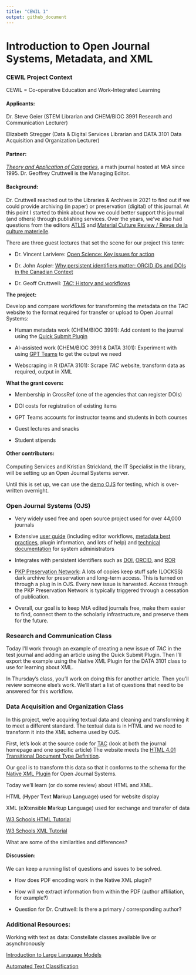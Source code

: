 ```yaml
---
title: "CEWIL 1"
output: github_document
---
```


# Introduction to Open Journal Systems, Metadata, and XML

### CEWIL Project Context

CEWIL = Co-operative Education and Work-Integrated Learning

#### Applicants:

Dr. Steve Geier (STEM Librarian and CHEM/BIOC 3991 Research and Communication Lecturer)

Elizabeth Stregger (Data & Digital Services Librarian and DATA 3101 Data Acquisition and Organization Lecturer)

#### Partner:

[*Theory and Application of Categories*](http://www.tac.mta.ca/tac/), a math journal hosted at MtA since 1995. Dr. Geoffrey Cruttwell is the Managing Editor.

#### Background:

Dr. Cruttwell reached out to the Libraries & Archives in 2021 to find out if we could provide archiving (in paper) or preservation (digital) of this journal. At this point I started to think about how we could better support this journal (and others) through publishing services. Over the years, we've also had questions from the editors [ATLIS](https://atlis.wordpress.com/archives/) and [Material Culture Review / Revue de la culture materielle](https://journals.lib.unb.ca/index.php/MCR/index).

There are three guest lectures that set the scene for our project this term:

-   Dr. Vincent Lariviere: [Open Science: Key issues for action](https://mountallison-my.sharepoint.com/:v:/r/personal/sgeier_mta_ca/Documents/Recordings/Guest%20Talk%20at%20Mount%20Allison%20University-20241022_180017-Meeting%20Recording.mp4?csf=1&web=1&e=kfAlmY&nav=eyJyZWZlcnJhbEluZm8iOnsicmVmZXJyYWxBcHAiOiJTdHJlYW1XZWJBcHAiLCJyZWZlcnJhbFZpZXciOiJTaGFyZURpYWxvZy1MaW5rIiwicmVmZXJyYWxBcHBQbGF0Zm9ybSI6IldlYiIsInJlZmVycmFsTW9kZSI6InZpZXcifX0%3D)

-   Dr. John Aspler: [Why persistent identifiers matter: ORCID iDs and DOIs in the Canadian Context](https://mountallison-my.sharepoint.com/:v:/g/personal/sgeier_mta_ca/ESsKDXlD5BBAp9sa5qtOtpwBnwefo_eJUEiakDGGe7C7Xw?e=rf4sNe&nav=eyJyZWZlcnJhbEluZm8iOnsicmVmZXJyYWxBcHAiOiJTdHJlYW1XZWJBcHAiLCJyZWZlcnJhbFZpZXciOiJTaGFyZURpYWxvZy1MaW5rIiwicmVmZXJyYWxBcHBQbGF0Zm9ybSI6IldlYiIsInJlZmVycmFsTW9kZSI6InZpZXcifX0%3D)

-   Dr. Geoff Cruttwell: [*TAC:* History and workflows](https://mountallison-my.sharepoint.com/:v:/r/personal/sgeier_mta_ca/Documents/Recordings/Research%20and%20Communication%20Class-20241024_113254-Meeting%20Recording.mp4?csf=1&web=1&e=0tga0C&nav=eyJyZWZlcnJhbEluZm8iOnsicmVmZXJyYWxBcHAiOiJTdHJlYW1XZWJBcHAiLCJyZWZlcnJhbFZpZXciOiJTaGFyZURpYWxvZy1MaW5rIiwicmVmZXJyYWxBcHBQbGF0Zm9ybSI6IldlYiIsInJlZmVycmFsTW9kZSI6InZpZXcifX0%3D)

**The project:**

Develop and compare workflows for transforming the metadata on the *TAC* website to the format required for transfer or upload to Open Journal Systems:

-   Human metadata work (CHEM/BIOC 3991): Add content to the journal using the [Quick Submit Plugin](https://docs.pkp.sfu.ca/quicksubmit/en/)

-   AI-assisted work (CHEM/BIOC 3991 & DATA 3101): Experiment with using [GPT Teams](https://team-gpt.com/ai-use-cases/data-science/) to get the output we need

-   Webscraping in R (DATA 3101): Scrape *TAC* website, transform data as required, output in XML

**What the grant covers:**

-   Membership in CrossRef (one of the agencies that can register DOIs)

-   DOI costs for registration of existing items

-   GPT Teams accounts for instructor teams and students in both courses

-   Guest lectures and snacks

-   Student stipends

#### Other contributors:

Computing Services and Kristian Strickland, the IT Specialist in the library, will be setting up an Open Journal Systems server.

Until this is set up, we can use the [demo OJS](https://pkp.sfu.ca/software/ojs/demo/) for testing, which is over-written overnight.

### Open Journal Systems (OJS)

-   Very widely used free and open source project used for over 44,000 journals

-   Extensive [user guide](https://docs.pkp.sfu.ca/) (including editor workflows, [metadata best practices](https://docs.pkp.sfu.ca/metadata-practices/en/), plugin information, and lots of help) and [technical documentation](https://docs.pkp.sfu.ca/dev/) for system administrators

-   Integrates with persistent identifiers such as [DOI](https://www.doi.org/), [ORCID](https://orcid.org/), and [ROR](https://ror.org/)

-   [PKP Preservation Network](https://pkp.sfu.ca/pkp-pn/): A lots of copies keep stuff safe (LOCKSS) dark archive for preservation and long-term access. This is turned on through a plug in in OJS. Every new issue is harvested. Access through the PKP Preservation Network is typically triggered through a cessation of publication.

-   Overall, our goal is to keep MtA edited journals free, make them easier to find, connect them to the scholarly infrastructure, and preserve them for the future.

### Research and Communication Class

Today I'll work through an example of creating a new issue of *TAC* in the test journal and adding an article using the Quick Submit Plugin. Then I'll export the example using the Native XML Plugin for the DATA 3101 class to use for learning about XML.

In Thursday's class, you'll work on doing this for another article. Then you'll review someone else's work. We'll start a list of questions that need to be answered for this workflow.

### Data Acquisition and Organization Class

In this project, we're acquiring textual data and cleaning and transforming it to meet a different standard. The textual data is in HTML and we need to transform it into the XML schema used by OJS.

First, let's look at the source code for [TAC](http://www.tac.mta.ca/tac/) (look at both the journal homepage and one specific article) The website meets the [HTML 4.01 Transitional Document Type Definition](https://www.w3.org/TR/html4/sgml/loosedtd.html).

Our goal is to transform this data so that it conforms to the schema for the [Native XML Plugin](https://docs.pkp.sfu.ca/admin-guide/en/data-import-and-export#create-a-native-xml-file-for-import) for Open Journal Systems.

Today we'll learn (or do some review) about HTML and XML.

HTML (**H**yper **T**ext **M**arkup **L**anguage) used for website display

XML (e**X**tensible **M**arkup **L**anguage) used for exchange and transfer of data

[W3 Schools HTML Tutorial](https://www.w3schools.com/html/default.asp)

[W3 Schools XML Tutorial](https://www.w3schools.com/xml/default.asp)

What are some of the similarities and differences?

#### Discussion:

We can keep a running list of questions and issues to be solved.

-   How does PDF encoding work in the Native XML plugin?

-   How will we extract information from within the PDF (author affiliation, for example?)

-   Question for Dr. Cruttwell: Is there a primary / corresponding author?

### Additional Resources:

Working with text as data: Constellate classes available live or asynchronously

[Introduction to Large Language Models](https://constellate.org/events/introduction-to-large-language-models)

[Automated Text Classification](https://constellate.org/events/automated-text-classification)
